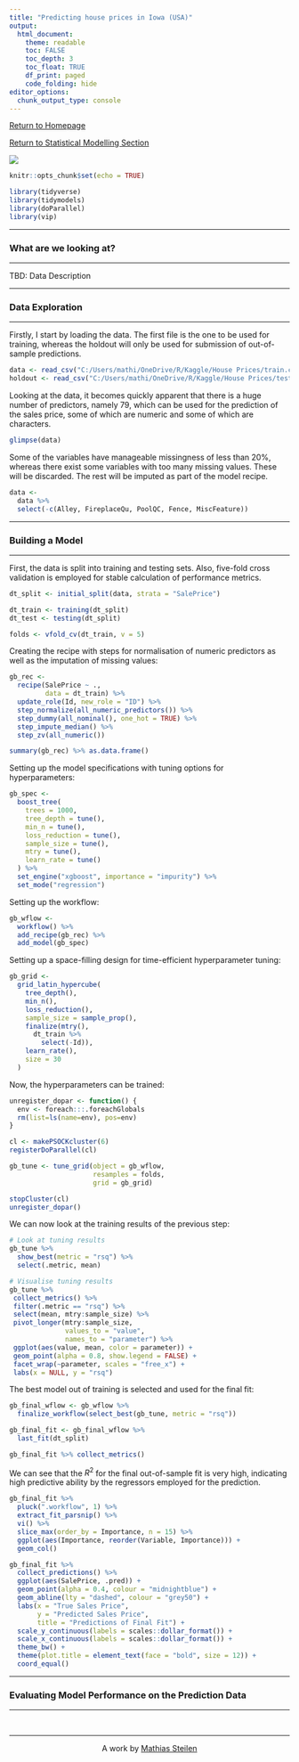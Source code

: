 ---
title: "Predicting house prices in Iowa (USA)"
output: 
  html_document:
    theme: readable
    toc: FALSE
    toc_depth: 3
    toc_float: TRUE
    df_print: paged
    code_folding: hide
editor_options: 
  chunk_output_type: console
---

[Return to Homepage](https://mathiassteilen.github.io/)

[Return to Statistical Modelling Section](https://mathiassteilen.github.io/modelling.html)

![](../Graphics/houses cropped.jpg)

```{r setup, include=FALSE}
knitr::opts_chunk$set(echo = TRUE)

library(tidyverse)
library(tidymodels)
library(doParallel)
library(vip)
```

***
### What are we looking at?
***

TBD: Data Description

***
### Data Exploration
***

Firstly, I start by loading the data. The first file is the one to be used for training, whereas the holdout will only be used for submission of out-of-sample predictions.

```{r}
data <- read_csv("C:/Users/mathi/OneDrive/R/Kaggle/House Prices/train.csv")
holdout <- read_csv("C:/Users/mathi/OneDrive/R/Kaggle/House Prices/test.csv")
```

Looking at the data, it becomes quickly apparent that there is a huge number of predictors, namely 79, which can be used for the prediction of the sales price, some of which are numeric and some of which are characters.

```{r}
glimpse(data)
```

Some of the variables have manageable missingness of less than 20%, whereas there exist some variables with too many missing values. These will be discarded. The rest will be imputed as part of the model recipe.

```{r}
data <- 
  data %>% 
  select(-c(Alley, FireplaceQu, PoolQC, Fence, MiscFeature))
```



***
### Building a Model
***

First, the data is split into training and testing sets. Also, five-fold cross validation is employed for stable calculation of performance metrics.

```{r}
dt_split <- initial_split(data, strata = "SalePrice")

dt_train <- training(dt_split)
dt_test <- testing(dt_split)

folds <- vfold_cv(dt_train, v = 5)
```

Creating the recipe with steps for normalisation of numeric predictors as well as the imputation of missing values:

```{r}
gb_rec <- 
  recipe(SalePrice ~ ., 
         data = dt_train) %>%
  update_role(Id, new_role = "ID") %>%
  step_normalize(all_numeric_predictors()) %>% 
  step_dummy(all_nominal(), one_hot = TRUE) %>% 
  step_impute_median() %>% 
  step_zv(all_numeric())

summary(gb_rec) %>% as.data.frame()
```

Setting up the model specifications with tuning options for hyperparameters:

```{r}
gb_spec <- 
  boost_tree(
    trees = 1000,
    tree_depth = tune(),
    min_n = tune(),
    loss_reduction = tune(),
    sample_size = tune(),
    mtry = tune(),
    learn_rate = tune()
  ) %>%
  set_engine("xgboost", importance = "impurity") %>%
  set_mode("regression")
```

Setting up the workflow:

```{r}
gb_wflow <- 
  workflow() %>% 
  add_recipe(gb_rec) %>% 
  add_model(gb_spec)
```

Setting up a space-filling design for time-efficient hyperparameter tuning:

```{r}
gb_grid <- 
  grid_latin_hypercube(
    tree_depth(),
    min_n(),
    loss_reduction(),
    sample_size = sample_prop(),
    finalize(mtry(),
      dt_train %>%
        select(-Id)),
    learn_rate(),
    size = 30
  )
```

Now, the hyperparameters can be trained:

```{r}
unregister_dopar <- function() {
  env <- foreach:::.foreachGlobals
  rm(list=ls(name=env), pos=env)
}

cl <- makePSOCKcluster(6)
registerDoParallel(cl)

gb_tune <- tune_grid(object = gb_wflow,
                     resamples = folds,
                     grid = gb_grid)

stopCluster(cl)
unregister_dopar()
```

We can now look at the training results of the previous step:

```{r}
# Look at tuning results
gb_tune %>% 
  show_best(metric = "rsq") %>%
  select(.metric, mean)

# Visualise tuning results
gb_tune %>%
 collect_metrics() %>%
 filter(.metric == "rsq") %>%
 select(mean, mtry:sample_size) %>%
 pivot_longer(mtry:sample_size,
              values_to = "value",
              names_to = "parameter") %>%
 ggplot(aes(value, mean, color = parameter)) +
 geom_point(alpha = 0.8, show.legend = FALSE) +
 facet_wrap(~parameter, scales = "free_x") +
 labs(x = NULL, y = "rsq")
```

The best model out of training is selected and used for the final fit:

```{r}
gb_final_wflow <- gb_wflow %>%
  finalize_workflow(select_best(gb_tune, metric = "rsq"))

gb_final_fit <- gb_final_wflow %>% 
  last_fit(dt_split)

gb_final_fit %>% collect_metrics()
```

We can see that the $R^2$ for the final out-of-sample fit is very high, indicating high predictive ability by the regressors employed for the prediction.

```{r}
gb_final_fit %>%
  pluck(".workflow", 1) %>%
  extract_fit_parsnip() %>%
  vi() %>%
  slice_max(order_by = Importance, n = 15) %>% 
  ggplot(aes(Importance, reorder(Variable, Importance))) +
  geom_col()
```

```{r}
gb_final_fit %>% 
  collect_predictions() %>% 
  ggplot(aes(SalePrice, .pred)) +
  geom_point(alpha = 0.4, colour = "midnightblue") +
  geom_abline(lty = "dashed", colour = "grey50") +
  labs(x = "True Sales Price",
       y = "Predicted Sales Price",
       title = "Predictions of Final Fit") +
  scale_y_continuous(labels = scales::dollar_format()) +
  scale_x_continuous(labels = scales::dollar_format()) +
  theme_bw() +
  theme(plot.title = element_text(face = "bold", size = 12)) +
  coord_equal()
```


***
### Evaluating Model Performance on the Prediction Data
***

&nbsp;
<hr />
<p style="text-align: center;">A work by <a href="https://www.linkedin.com/in/mathias-steilen/">Mathias Steilen</a></p>
&nbsp;